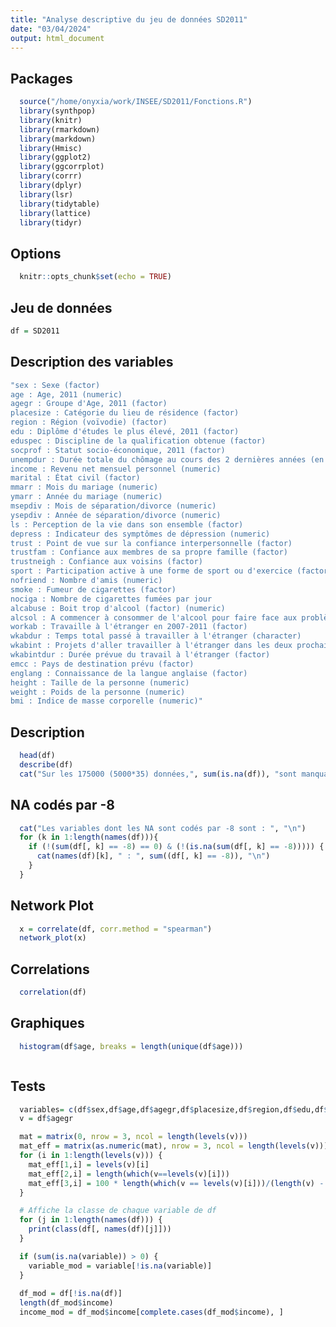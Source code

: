 ```yaml
---
title: "Analyse descriptive du jeu de données SD2011"
date: "03/04/2024"
output: html_document
---
```


## Packages
```r
  source("/home/onyxia/work/INSEE/SD2011/Fonctions.R")
  library(synthpop)
  library(knitr)
  library(rmarkdown)
  library(markdown)
  library(Hmisc)
  library(ggplot2)
  library(ggcorrplot)
  library(corrr)
  library(dplyr)
  library(lsr)
  library(tidytable)
  library(lattice)
  library(tidyr)
```

## Options
```r
  knitr::opts_chunk$set(echo = TRUE)
```

## Jeu de données
```r
df = SD2011
```
## Description des variables
```r
"sex : Sexe (factor)
age : Age, 2011 (numeric)
agegr : Groupe d'Age, 2011 (factor)
placesize : Catégorie du lieu de résidence (factor)
region : Région (voïvodie) (factor)
edu : Diplôme d'études le plus élevé, 2011 (factor)
eduspec : Discipline de la qualification obtenue (factor)
socprof : Statut socio-économique, 2011 (factor)
unempdur : Durée totale du chômage au cours des 2 dernières années (en mois) (numeric)
income : Revenu net mensuel personnel (numeric)
marital : État civil (factor)
mmarr : Mois du mariage (numeric)
ymarr : Année du mariage (numeric)
msepdiv : Mois de séparation/divorce (numeric)
ysepdiv : Année de séparation/divorce (numeric)
ls : Perception de la vie dans son ensemble (factor)
depress : Indicateur des symptômes de dépression (numeric)
trust : Point de vue sur la confiance interpersonnelle (factor)
trustfam : Confiance aux membres de sa propre famille (factor)
trustneigh : Confiance aux voisins (factor)
sport : Participation active à une forme de sport ou d'exercice (factor)
nofriend : Nombre d'amis (numeric)
smoke : Fumeur de cigarettes (factor)
nociga : Nombre de cigarettes fumées par jour
alcabuse : Boit trop d'alcool (factor) (numeric)
alcsol : A commencer à consommer de l'alcool pour faire face aux problèmes (factor)
workab : Travaille à l'étranger en 2007-2011 (factor)
wkabdur : Temps total passé à travailler à l'étranger (character)
wkabint : Projets d'aller travailler à l'étranger dans les deux prochaines années (factor)
wkabintdur : Durée prévue du travail à l'étranger (factor)
emcc : Pays de destination prévu (factor)
englang : Connaissance de la langue anglaise (factor)
height : Taille de la personne (numeric)
weight : Poids de la personne (numeric)
bmi : Indice de masse corporelle (numeric)" 
```

## Description
```r
  head(df)
  describe(df)
  cat("Sur les 175000 (5000*35) données,", sum(is.na(df)), "sont manquantes")
```

## NA codés par -8
```r
  cat("Les variables dont les NA sont codés par -8 sont : ", "\n")
  for (k in 1:length(names(df))){
    if (!(sum(df[, k] == -8) == 0) & (!(is.na(sum(df[, k] == -8))))) {
      cat(names(df)[k], " : ", sum((df[, k] == -8)), "\n")
    }
  }
```

## Network Plot
```r
  x = correlate(df, corr.method = "spearman")
  network_plot(x)
```

## Correlations
```r
  correlation(df)
```

## Graphiques
```r
  histogram(df$age, breaks = length(unique(df$age)))
```

```r

```

## Tests
```r
  variables= c(df$sex,df$age,df$agegr,df$placesize,df$region,df$edu,df$eduspec,df$socprof,df$unempdur,df$income,df$marital,df$mmarr,df$ymarr,df$msepdiv,df$ysepdiv,df$ls,df$depress,df$trust,df$trustfam,df$trustneigh,df$sport,df$nofriend,df$smoke,df$nociga,df$alcabuse,df$alcsol,df$workab,df$wkabdur,df$wkabint,df$wkabintdur,df$emcc,df$englang,df$height,df$weight,df$bmi)
  v = df$agegr

  mat = matrix(0, nrow = 3, ncol = length(levels(v)))
  mat_eff = matrix(as.numeric(mat), nrow = 3, ncol = length(levels(v)))
  for (i in 1:length(levels(v))) {
    mat_eff[1,i] = levels(v)[i]
    mat_eff[2,i] = length(which(v==levels(v)[i]))
    mat_eff[3,i] = 100 * length(which(v == levels(v)[i]))/(length(v) - sum(is.na(v)))
  }

  # Affiche la classe de chaque variable de df
  for (j in 1:length(names(df))) {
    print(class(df[, names(df)[j]]))
  }

  if (sum(is.na(variable)) > 0) {
    variable_mod = variable[!is.na(variable)]
  }
  
  df_mod = df[!is.na(df)]
  length(df_mod$income)
  income_mod = df_mod$income[complete.cases(df_mod$income), ]
```